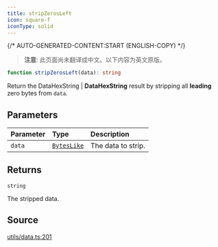 ```yaml
---
title: stripZerosLeft
icon: square-f
iconType: solid
---
```


{/* AUTO-GENERATED-CONTENT:START (ENGLISH-COPY) */}

> **注意**: 此页面尚未翻译成中文。以下内容为英文原版。

```ts
function stripZerosLeft(data): string
```

Return the DataHexString | **DataHexString** result by stripping all **leading** zero bytes from `data`.

## Parameters

| Parameter | Type | Description |
| :------ | :------ | :------ |
| `data` | [`BytesLike`](/cn/sdk/content/type-aliases/BytesLike) | The data to strip. |

## Returns

`string`

The stripped data.

## Source

[utils/data.ts:201](https://github.com/dominant-strategies/quais.js/blob/c1c12d43f9d34c6baad2b0542bd6d0acd6fefcbf/src/utils/data.ts#L201)

